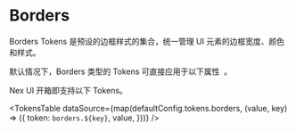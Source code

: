 
# Borders

Borders Tokens 是预设的边框样式的集合，统一管理 UI 元素的边框宽度、颜色和样式。

<Callout type='info'>
  <span className='x:float-left'>
    默认情况下，Borders 类型的 Tokens 可直接应用于以下属性&nbsp;
  </span>
  <AvailableProps.Borders />
  <span>。</span>
</Callout>

Nex UI 开箱即支持以下 Tokens。

<TokensTable
  dataSource={map(defaultConfig.tokens.borders, (value, key) => ({
    token: `borders.${key}`,
    value,
  }))}
/>
